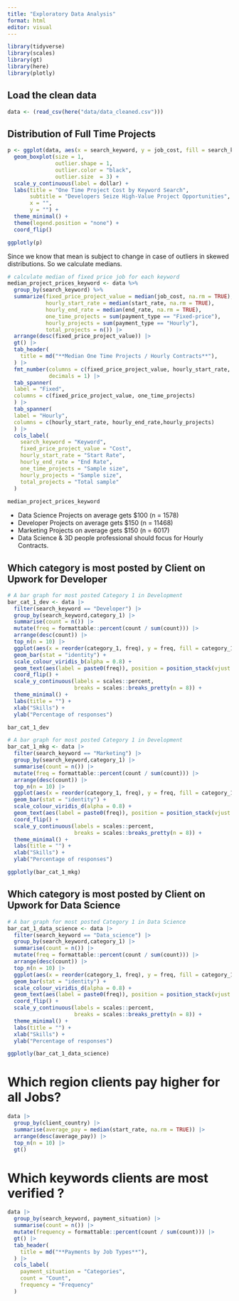 ```yaml
---
title: "Exploratory Data Analysis"
format: html
editor: visual
---
```


```r
library(tidyverse)
library(scales)
library(gt)
library(here)
library(plotly)
```
## Load the clean data

```r
data <- (read_csv(here("data/data_cleaned.csv")))

```

## Distribution of Full Time Projects
```r
p <- ggplot(data, aes(x = search_keyword, y = job_cost, fill = search_keyword)) +
  geom_boxplot(size = 1,
               outlier.shape = 1,
               outlier.color = "black",
               outlier.size  = 3) +
  scale_y_continuous(label = dollar) +
  labs(title = "One Time Project Cost by Keyword Search", 
       subtitle = "Developers Seize High-Value Project Opportunities",
       x = "",
       y = "") +
  theme_minimal() +
  theme(legend.position = "none") +
  coord_flip()

ggplotly(p) 
```

Since we know that mean is subject to change in case of outliers in skewed distributions. So we calculate medians. 

```r
# calculate median of fixed price job for each keyword
median_project_prices_keyword <- data %>%
  group_by(search_keyword) %>%
  summarize(fixed_price_project_value = median(job_cost, na.rm = TRUE),
            hourly_start_rate = median(start_rate, na.rm = TRUE),
            hourly_end_rate = median(end_rate, na.rm = TRUE),
            one_time_projects = sum(payment_type == "Fixed-price"),
            hourly_projects = sum(payment_type == "Hourly"),
            total_projects = n()) |>
  arrange(desc(fixed_price_project_value)) |>
  gt() |>
  tab_header(
    title = md("**Median One Time Projects / Hourly Contracts**"),
  ) |>
  fmt_number(columns = c(fixed_price_project_value, hourly_start_rate, hourly_end_rate ),
             decimals = 1) |>
  tab_spanner(
  label = "Fixed",
  columns = c(fixed_price_project_value, one_time_projects)
  ) |>
  tab_spanner(
  label = "Hourly",
  columns = c(hourly_start_rate, hourly_end_rate,hourly_projects)
  ) |>
  cols_label(
    search_keyword = "Keyword",
    fixed_price_project_value = "Cost",
    hourly_start_rate = "Start Rate",
    hourly_end_rate = "End Rate",
    one_time_projects = "Sample size",
    hourly_projects = "Sample size",
    total_projects = "Total sample"
  )
  
median_project_prices_keyword
```


- Data Science Projects on average gets $100 (n = 1578)
- Developer Projects on average gets $150 (n = 11468)
- Marketing Projects on average gets $150 (n = 6017)		
- Data Science & 3D people professional should focus for Hourly Contracts.





## Which category is most posted by Client on Upwork for Developer

```r
# A bar graph for most posted Category 1 in Development
bar_cat_1_dev <- data |>
  filter(search_keyword == "Developer") |>
  group_by(search_keyword,category_1) |>
  summarise(count = n()) |>
  mutate(freq = formattable::percent(count / sum(count))) |>
  arrange(desc(count)) |>
  top_n(n = 10) |>
  ggplot(aes(x = reorder(category_1, freq), y = freq, fill = category_1)) +
  geom_bar(stat = "identity") +
  scale_colour_viridis_b(alpha = 0.8) +
  geom_text(aes(label = paste0(freq)), position = position_stack(vjust = 1.05), size = 3.5)  + 
  coord_flip() +
  scale_y_continuous(labels = scales::percent,
                     breaks = scales::breaks_pretty(n = 8)) +
  theme_minimal() +
  labs(title = "") +
  xlab("Skills") +
  ylab("Percentage of responses")

bar_cat_1_dev
```

```r
# A bar graph for most posted Category 1 in Development
bar_cat_1_mkg <- data |>
  filter(search_keyword == "Marketing") |>
  group_by(search_keyword,category_1) |>
  summarise(count = n()) |>
  mutate(freq = formattable::percent(count / sum(count))) |>
  arrange(desc(count)) |>
  top_n(n = 10) |>
  ggplot(aes(x = reorder(category_1, freq), y = freq, fill = category_1)) +
  geom_bar(stat = "identity") +
  scale_colour_viridis_d(alpha = 0.8) +
  geom_text(aes(label = paste0(freq)), position = position_stack(vjust = 1.05), size = 3.5)  + 
  coord_flip() +
  scale_y_continuous(labels = scales::percent,
                     breaks = scales::breaks_pretty(n = 8)) +
  theme_minimal() +
  labs(title = "") +
  xlab("Skills") +
  ylab("Percentage of responses")

ggplotly(bar_cat_1_mkg)

```


## Which category is most posted by Client on Upwork for Data Science

```r
# A bar graph for most posted Category 1 in Data Science
bar_cat_1_data_science <- data |>
  filter(search_keyword == "Data_science") |>
  group_by(search_keyword,category_1) |>
  summarise(count = n()) |>
  mutate(freq = formattable::percent(count / sum(count))) |>
  arrange(desc(count)) |>
  top_n(n = 10) |>
  ggplot(aes(x = reorder(category_1, freq), y = freq, fill = category_1)) +
  geom_bar(stat = "identity") +
  scale_colour_viridis_d(alpha = 0.8) +
  geom_text(aes(label = paste0(freq)), position = position_stack(vjust = 1.05), size = 3.5)  + 
  coord_flip() +
  scale_y_continuous(labels = scales::percent,
                     breaks = scales::breaks_pretty(n = 8)) +
  theme_minimal() +
  labs(title = "") +
  xlab("Skills") +
  ylab("Percentage of responses")

ggplotly(bar_cat_1_data_science)
```


# Which region clients pay higher for all Jobs? 

```r
data |>
  group_by(client_country) |>
  summarise(average_pay = median(start_rate, na.rm = TRUE)) |>
  arrange(desc(average_pay)) |>
  top_n(n = 10) |>
  gt()
```

# Which keywords clients are most verified ?

```r
data |>
  group_by(search_keyword, payment_situation) |>
  summarise(count = n()) |>
  mutate(frequency = formattable::percent(count / sum(count))) |>
  gt() |>
  tab_header(
    title = md("**Payments by Job Types**"),
  ) |>
  cols_label(
    payment_situation = "Categories",
    count = "Count",
    frequency = "Frequency"
  )
```




